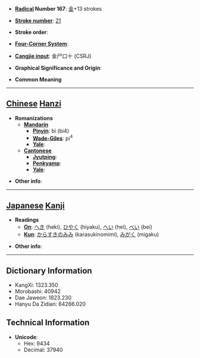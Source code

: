 * '''[[Wiktionary:Chinese radical index| Radical]] Number 167''': [[Wiktionary:Chinese radical index 金|金]]+13 strokes

* '''[[Wiktionary:Chinese total strokes index|Stroke number]]''': [[Wiktionary:Chinese total strokes index 21|21]]

* '''Stroke order''': 

* '''[[Wiktionary:Chinese four corner index|Four-Corner System]]''': 

* '''[[Wiktionary:Chinese Cangjie index|Cangjie input]]''': 金尸口十 (CSRJ)

* '''Graphical Significance and Origin''': 

* '''Common Meaning'''

----

== [[Chinese]] [[Hanzi]] ==

* '''Romanizations'''
** '''[[Mandarin]]'''
*** '''[[Pinyin]]''': bì (bi4)
*** '''[[Wade-Giles]]''': pi<sup>4</sup>
*** '''[[Yale]]''': 
** '''[[Cantonese]]'''
*** '''[[Jyutping]]''':
*** '''[[Penkyamp]]''': 
*** '''[[Yale]]''': 

* '''Other info''': 

----

== [[Japanese]] [[Kanji]] ==

* '''Readings'''
** '''[[On]]''': [[へき]] (heki), [[ひやく]] (hiyaku), [[へい]] (hei), [[べい]] (bei)
** '''[[Kun]]''': [[からすきのみみ]] (karasukinomimi), [[みがく]] (migaku)

* '''Other info''':  

----

== Dictionary Information ==

* KangXi: 1323.350
* Morobashi: 40942
* Dae Jaweon: 1823.230
* Hanyu Da Zidian: 64266.020

== Technical Information ==

* '''Unicode''':
** Hex: 9434
** Decimal: 37940